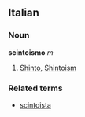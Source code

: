 ==Italian==
===Noun===
'''scintoismo''' ''m''

# [[Shinto]], [[Shintoism]]

===Related terms===
*[[scintoista]]